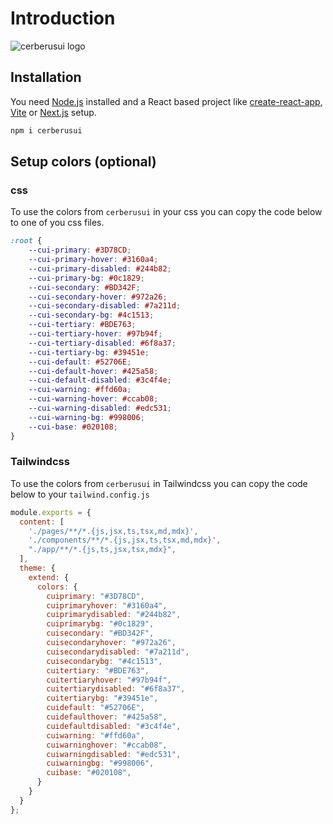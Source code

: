 # Introduction
![cerberusui logo](/cerberusui-logo-highres.png)
## Installation
You need [Node.js](https://nodejs.org/en) installed and a React based project like [create-react-app](https://create-react-app.dev/), [Vite](https://v3.vitejs.dev/) or [Next.js](https://nextjs.org/) setup.
```sh npm2yarn copy
npm i cerberusui
```

## Setup colors (optional)
### css
To use the colors from `cerberusui` in your css you can copy the code below to one of you css files.
```css copy filename="index.css"
:root {
    --cui-primary: #3D78CD;
    --cui-primary-hover: #3160a4;
    --cui-primary-disabled: #244b82;
    --cui-primary-bg: #0c1829;
    --cui-secondary: #BD342F;
    --cui-secondary-hover: #972a26;
    --cui-secondary-disabled: #7a211d;
    --cui-secondary-bg: #4c1513;
    --cui-tertiary: #BDE763;
    --cui-tertiary-hover: #97b94f;
    --cui-tertiary-disabled: #6f8a37;
    --cui-tertiary-bg: #39451e;
    --cui-default: #52706E;
    --cui-default-hover: #425a58;
    --cui-default-disabled: #3c4f4e;
    --cui-warning: #ffd60a;
    --cui-warning-hover: #ccab08;
    --cui-warning-disabled: #edc531;
    --cui-warning-bg: #998006;
    --cui-base: #020108;
}
```
### Tailwindcss
To use the colors from `cerberusui` in Tailwindcss you can copy the code below to your `tailwind.config.js`
```js copy filename="tailwind.config.js"
module.exports = {
  content: [
    './pages/**/*.{js,jsx,ts,tsx,md,mdx}',
    './components/**/*.{js,jsx,ts,tsx,md,mdx}',
    "./app/**/*.{js,ts,jsx,tsx,mdx}",
  ],
  theme: {
    extend: {
      colors: {
        cuiprimary: "#3D78CD",
        cuiprimaryhover: "#3160a4",
        cuiprimarydisabled: "#244b82",
        cuiprimarybg: "#0c1829",
        cuisecondary: "#BD342F",
        cuisecondaryhover: "#972a26",
        cuisecondarydisabled: "#7a211d",
        cuisecondarybg: "#4c1513",
        cuitertiary: "#BDE763",
        cuitertiaryhover: "#97b94f",
        cuitertiarydisabled: "#6f8a37",
        cuitertiarybg: "#39451e",
        cuidefault: "#52706E",
        cuidefaulthover: "#425a58",
        cuidefaultdisabled: "#3c4f4e",
        cuiwarning: "#ffd60a",
        cuiwarninghover: "#ccab08",
        cuiwarningdisabled: "#edc531",
        cuiwarningbg: "#998006",
        cuibase: "#020108",
      }
    }
  }
};
```